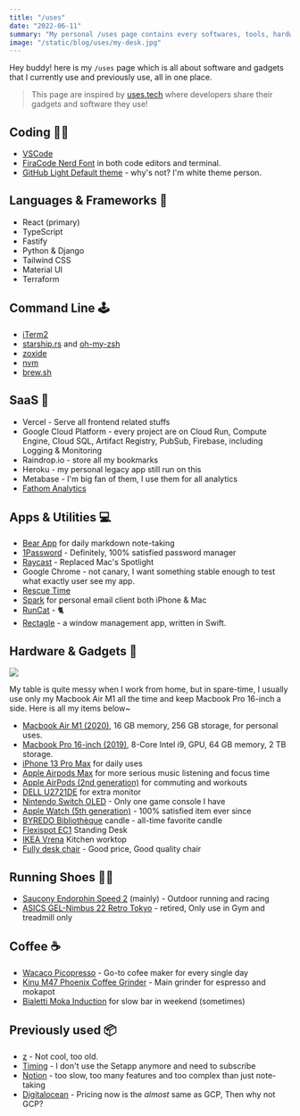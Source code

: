 ```yaml
---
title: "/uses"
date: "2022-06-11"
summary: "My personal /uses page contains every softwares, tools, hardwares, gadgets"
image: "/static/blog/uses/my-desk.jpg"
---
```


Hey buddy! here is my `/uses` page which is all about software and gadgets that I currently use and previously use, all in one place.

> This page are inspired by [uses.tech](https://uses.tech/) where developers share their gadgets and software they use!

## Coding 👨‍💻

- [VSCode](https://code.visualstudio.com/)
- [FiraCode Nerd Font](https://github.com/ryanoasis/nerd-fonts) in both code editors and terminal.
- [GitHub Light Default theme](https://github.blog/changelog/2021-04-14-new-github-themes-for-vs-code/) - why's not? I'm white theme person.

## Languages & Frameworks 🎨

- React (primary)
- TypeScript
- Fastify
- Python & Django
- Tailwind CSS
- Material UI
- Terraform

## Command Line 🕹️

- [iTerm2](https://iterm2.com/)
- [starship.rs](https://starship.rs/) and [oh-my-zsh](https://ohmyz.sh/)
- [zoxide](https://github.com/ajeetdsouza/zoxide)
- [nvm](https://github.com/nvm-sh/nvm)
- [brew.sh](https://brew.sh/)

## SaaS 🤖

- Vercel - Serve all frontend related stuffs
- Google Cloud Platform - every project are on Cloud Run, Compute Engine, Cloud SQL, Artifact Registry, PubSub, Firebase, including Logging & Monitoring
- Raindrop.io - store all my bookmarks
- Heroku - my personal legacy app still run on this
- Metabase - I'm big fan of them, I use them for all analytics
- [Fathom Analytics](https://usefathom.com/)

## Apps & Utilities 💻

- [Bear App](https://bear.app/) for daily markdown note-taking
- [1Password](https://1password.com/) - Definitely, 100% satisfied password manager
- [Raycast](https://www.raycast.com/) - Replaced Mac's Spotlight
- Google Chrome - not canary, I want something stable enough to test what exactly user see my app.
- [Rescue Time](https://www.rescuetime.com)
- [Spark](https://sparkmailapp.com/) for personal email client both iPhone & Mac
- [RunCat](https://apps.apple.com/us/app/runcat/id1429033973?mt=12) - 🐈
- [Rectagle](https://github.com/rxhanson/Rectangle) - a window management app, written in Swift.

## Hardware & Gadgets 📱

<Image src="/static/blog/uses/my-desk.jpg" height={924} width={1232} priority />

My table is quite messy when I work from home, but in spare-time, I usually use only my Macbook Air M1 all the time and keep Macbook Pro 16-inch a side. Here is all my items below~

- [Macbook Air M1 (2020)](https://www.apple.com/macbook-air-m1/), 16 GB memory, 256 GB storage, for personal uses.
- [Macbook Pro 16-inch (2019)](https://support.apple.com/kb/SP809?locale=en_US), 8-Core Intel i9, GPU, 64 GB memory, 2 TB storage.
- [iPhone 13 Pro Max](https://www.apple.com/iphone-13-pro/) for daily uses
- [Apple Airpods Max](https://www.apple.com/airpods-max/) for more serious music listening and focus time
- [Apple AirPods (2nd generation)](https://www.apple.com/airpods-2nd-generation/) for commuting and workouts
- [DELL U2721DE](https://www.dell.com/en-lt/work/shop/cty/pdp/spd/dell-u2721de-monitor) for extra monitor
- [Nintendo Switch OLED](https://www.nintendo.com/switch/oled-model/) - Only one game console I have
- [Apple Watch (5th generation)](https://www.apple.com/newsroom/2019/09/apple-unveils-apple-watch-series-5/) - 100% satisfied item ever since
- [BYREDO Bibliothèque](https://www.byredo.com/eu_en/bibliotheque-candle-240g) candle - all-time favorite candle
- [Flexispot EC1](https://www.amazon.com/Flexispot-Electric-Height-Adjustable-Standing/dp/B0813MN98G) Standing Desk
- [IKEA Vrena](https://www.ikea.com/fi/fi/p/vrena-tyoetaso-tammi-viilu-00437167/#content) Kitchen worktop
- [Fully desk chair](https://www.fully.com/en-eu/fully-desk-chair.html) - Good price, Good quality chair

## Running Shoes 🏃‍♂️

- [Saucony Endorphin Speed 2](https://www.saucony.com/en/endorphin-speed-2/50612M.html) (mainly) - Outdoor running and racing
- [ASICS GEL-Nimbus 22 Retro Tokyo](https://www.asics.com/us/en-us/gel-nimbus-22-retro-tokyo/p/ANA_1011A780-100.html) - retired, Only use in Gym and treadmill only

## Coffee ☕

- [Wacaco Picopresso](https://www.wacaco.com/products/picopresso) - Go-to cofee maker for every single day
- [Kinu M47 Phoenix Coffee Grinder](https://kinugrinders.com/product/m47-phoenix/) - Main grinder for espresso and mokapot
- [Bialetti Moka Induction](https://www.bialetti.com/it_en/moka-induction.html) for slow bar in weekend (sometimes)

## Previously used 📦

- [z](https://github.com/rupa/z) - Not cool, too old.
- [Timing](https://timingapp.com/?lang=en) - I don't use the Setapp anymore and need to subscribe
- [Notion](notion.so) - too slow, too many features and too complex than just note-taking
- [Digitalocean](https://www.digitalocean.com/) - Pricing now is the _almost_ same as GCP, Then why not GCP?
